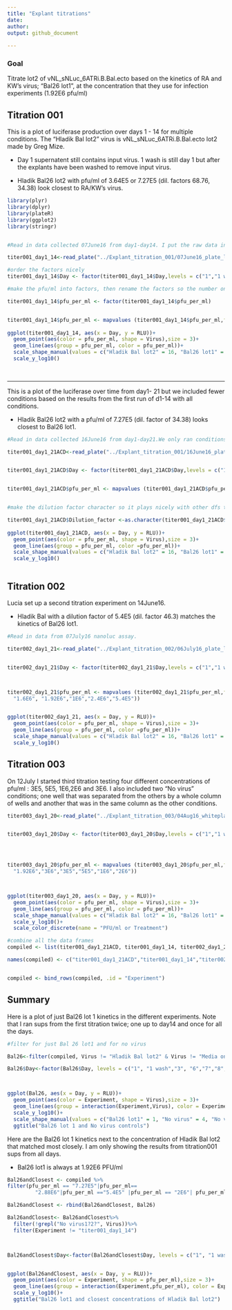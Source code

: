 ```yaml
---
title: "Explant titrations"
date:
author:
output: github_document
  
---
```




### Goal

Titrate lot2 of vNL_sNLuc_6ATRi.B.Bal.ecto based on the kinetics of RA and KW's virus; "Bal26 lot1", at the concentration that they use for infection experiments (1.92E6 pfu/ml)
 
## Titration 001

This is a plot of luciferase production over days 1 - 14 for multiple conditions. The "Hladik Bal lot2" virus is vNL_sNLuc_6ATRi.B.Bal.ecto lot2 made by Greg Mize.

* Day 1 supernatent still contains input virus. 1 wash is still day 1 but after the explants have been washed to remove input virus. 

* Hladik Bal26 lot2 with pfu/ml of 3.64E5 or 7.27E5 (dil. factors 68.76, 34.38) look closest to RA/KW's virus.



```r

library(plyr)
library(dplyr)
library(plateR)
library(ggplot2)
library(stringr)


#Read in data collected 07June16 from day1-day14. I put the raw data into a file with the meta data in plateR format

titer001_day1_14<-read_plate("../Explant_titration_001/07June16_plate_layout_and_data.csv")

#order the factors nicely
titer001_day1_14$Day <- factor(titer001_day1_14$Day,levels = c("1","1 wash","3","7","10","14"))

#make the pfu/ml into factors, then rename the factors so the number ones are in sci not.

titer001_day1_14$pfu_per_ml <- factor(titer001_day1_14$pfu_per_ml)


titer001_day1_14$pfu_per_ml <- mapvalues (titer001_day1_14$pfu_per_ml,from =c(1450000,1920000,2880000,364000,5810000,727000), to = c("1.45E6","1.92E6","2.88E6","3.64E5","5.81E6","7.27E5"))
                                                                         
ggplot(titer001_day1_14, aes(x = Day, y = RLU))+
  geom_point(aes(color = pfu_per_ml, shape = Virus),size = 3)+
  geom_line(aes(group = pfu_per_ml, color = pfu_per_ml))+
  scale_shape_manual(values = c("Hladik Bal lot2" = 16, "Bal26 lot1" = 1, "No virus" = 4))+
  scale_y_log10()
  
  


```
----
This is a plot of the luciferase over time from day1- 21 but we included fewer conditions based on the results from the first run of d1-14 with all conditions. 

* Hladik Bal26 lot2 with a pfu/ml of 7.27E5 (dil. factor of 34.38) looks closest to Bal26 lot1.


```r


#Read in data collected 16June16 from day1-day21.We only ran conditions "A","C",and "D" and Bal lot 26. I put the raw data into a file with the meta data in plateR format. 

titer001_day1_21ACD<-read_plate("../Explant_titration_001/16June16_plate_layout_and_data.csv")


titer001_day1_21ACD$Day <- factor(titer001_day1_21ACD$Day,levels = c("1 wash","3","7","10","14","17","21"))


titer001_day1_21ACD$pfu_per_ml <- mapvalues (titer001_day1_21ACD$pfu_per_ml,from =c(1920000,1450000, 2880000,727000), to = c("1.92E6","1.45E6","2.88E6","7.27E5"))


#make the dilution factor character so it plays nicely with other dfs that don't non-numeric entries for dil factor ("no virus")

titer001_day1_21ACD$Dilution_factor <-as.character(titer001_day1_21ACD$Dilution_factor)
                   
ggplot(titer001_day1_21ACD, aes(x = Day, y = RLU))+
  geom_point(aes(color = pfu_per_ml, shape = Virus),size = 3)+
  geom_line(aes(group = pfu_per_ml, color =pfu_per_ml))+
  scale_shape_manual(values = c("Hladik Bal lot2" = 16, "Bal26 lot1" = 1, "No virus" = 4))+
  scale_y_log10()



```

## Titration 002

Lucia set up a second titration experiment on 14June16. 

* Hladik Bal with a dilution factor of 5.4E5 (dil. factor 46.3) matches the kinetics of Bal26 lot1.


```r
#Read in data from 07July16 nanoluc assay.

titer002_day1_21<-read_plate("../Explant_titration_002/06July16_plate_layout_and_data.csv")


titer002_day1_21$Day <- factor(titer002_day1_21$Day,levels = c("1","1 wash","3","6","8","10","13","15","17", "21"))



titer002_day1_21$pfu_per_ml <- mapvalues (titer002_day1_21$pfu_per_ml,from =c(1600000,1920000, 1e+06,2400000, 540000), to = c(
  "1.6E6", "1.92E6","1E6","2.4E6","5.4E5"))


ggplot(titer002_day1_21, aes(x = Day, y = RLU))+
  geom_point(aes(color = pfu_per_ml, shape = Virus),size = 3)+
  geom_line(aes(group = pfu_per_ml, color =pfu_per_ml))+
  scale_shape_manual(values = c("Hladik Bal lot2" = 16, "Bal26 lot1" = 1, "No virus" = 4))+
  scale_y_log10()
```

## Titration 003


On 12July I started third titration testing four different concentrations of pfu/ml : 3E5, 5E5, 1E6,2E6 and 3E6. I also included two "No virus" conditions; one well that was separated from the others by a whole column of wells and another that was in the same column as the other conditions. 

```r



titer003_day1_20<-read_plate("../Explant_titration_003/04Aug16_whiteplate_layout_and_data.csv")


titer003_day1_20$Day <- factor(titer003_day1_20$Day,levels = c("1","1 wash","3","6","8","10","13","15","17", "20"))




titer003_day1_20$pfu_per_ml <- mapvalues (titer003_day1_20$pfu_per_ml,from =c("1.92E+06", "3.00E+06","5.00E+05","3.00E+05", "1.00E+06","2.00E+06"), to = c(
  "1.92E6","3E6","3E5","5E5","1E6","2E6"))



ggplot(titer003_day1_20, aes(x = Day, y = RLU))+
  geom_point(aes(color = pfu_per_ml, shape = Virus),size = 3)+
  geom_line(aes(group = pfu_per_ml, color = pfu_per_ml))+
  scale_shape_manual(values = c("Hladik Bal lot2" = 16, "Bal26 lot1" = 1, "Media only background cntl" = 4, "No virus1" = 3, "No virus2" = 6))+
  scale_y_log10()+
  scale_color_discrete(name = "PFU/ml or Treatment")

```


```r

#combine all the data frames
compiled <- list(titer001_day1_21ACD, titer001_day1_14, titer002_day1_21, titer003_day1_20)

names(compiled) <- c("titer001_day1_21ACD","titer001_day1_14","titer002_day1_21","titer003_day1_20")


compiled <- bind_rows(compiled, .id = "Experiment")
```

## Summary


Here is a plot of just Bal26 lot 1 kinetics in the different experiments. Note that I ran sups from the first titration twice; one up to day14 and once for all the days.

```r

#filter for just Bal 26 lot1 and for no virus

Bal26<-filter(compiled, Virus != "Hladik Bal lot2" & Virus != "Media only background cntl")

Bal26$Day<-factor(Bal26$Day, levels = c("1", "1 wash","3", "6","7","8","10","13","14","15","17","20","21"))



ggplot(Bal26, aes(x = Day, y = RLU))+
  geom_point(aes(color = Experiment, shape = Virus),size = 3)+
  geom_line(aes(group = interaction(Experiment,Virus), color = Experiment))+
  scale_y_log10()+
  scale_shape_manual(values = c("Bal26 lot1" = 1, "No virus" = 4, "No virus1" = 4, "No virus2" = 4 ))+
  ggtitle("Bal26 lot 1 and No virus controls")


```

Here are the Bal26 lot 1 kinetics next to the concentration of Hladik Bal lot2 that matched most closely. I am only showing the results from titration001 sups from all days.

* Bal26 lot1 is always at 1.92E6 PFU/ml

 


```r

Bal26andClosest <- compiled %>%
filter(pfu_per_ml == "7.27E5"|pfu_per_ml==
         "2.88E6"|pfu_per_ml =="5.4E5" |pfu_per_ml == "2E6"| pfu_per_ml =="3E6")

Bal26andClosest <- rbind(Bal26andClosest, Bal26)

Bal26andClosest<- Bal26andClosest%>%
  filter(!grepl("No virus1?2?", Virus))%>%
  filter(Experiment != "titer001_day1_14")



Bal26andClosest$Day<-factor(Bal26andClosest$Day, levels = c("1", "1 wash","3", "6","7","8","10","13","14","15","17","20","21"))


ggplot(Bal26andClosest, aes(x = Day, y = RLU))+
  geom_point(aes(color = Experiment, shape = pfu_per_ml),size = 3)+
  geom_line(aes(group = interaction(Experiment,pfu_per_ml), color = Experiment))+
  scale_y_log10()+
  ggtitle("Bal26 lot1 and closest concentrations of Hladik Bal lot2")
```


